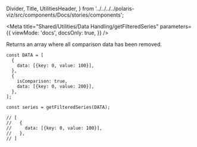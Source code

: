 
  Divider,
  Title,
  UtilitiesHeader,
} from '../../../../polaris-viz/src/components/Docs/stories/components';

<Meta
  title="Shared/Utilities/Data Handling/getFilteredSeries"
  parameters={{
    viewMode: 'docs',
    docsOnly: true,
  }}
/>

<UtilitiesHeader />

<Title type="h3">
  <code>getFilteredSeries()</code>
</Title>

<p>Returns an array where all comparison data has been removed.</p>

```tsx
const DATA = [
  {
    data: [{key: 0, value: 100}],
  },
  {
    isComparison: true,
    data: [{key: 0, value: 200}],
  },
];

const series = getFilteredSeries(DATA);

// [
//   {
//     data: [{key: 0, value: 100}],
//   },
// ]
```

